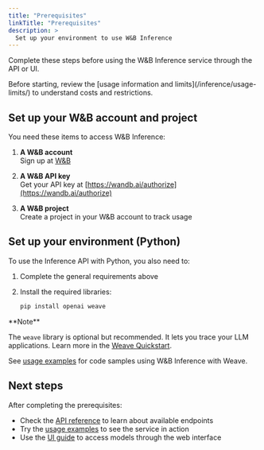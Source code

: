 ```yaml
---
title: "Prerequisites"
linkTitle: "Prerequisites"
description: >
  Set up your environment to use W&B Inference
---
```


Complete these steps before using the W&B Inference service through the API or UI.

<Tip>
Before starting, review the [usage information and limits](/inference/usage-limits/) to understand costs and restrictions.
</Tip>

## Set up your W&B account and project

You need these items to access W&B Inference:

1. **A W&B account**  
   Sign up at [W&B](https://app.wandb.ai/login?signup=true)

2. **A W&B API key**  
   Get your API key at [https://wandb.ai/authorize](https://wandb.ai/authorize)

3. **A W&B project**  
   Create a project in your W&B account to track usage

## Set up your environment (Python)

To use the Inference API with Python, you also need to:

1. Complete the general requirements above

2. Install the required libraries:

   ```bash
   pip install openai weave
   ```

<Note>
**Note**

The `weave` library is optional but recommended. It lets you trace your LLM applications. Learn more in the [Weave Quickstart](/models/quickstart/).

See [usage examples](/inference/examples/) for code samples using W&B Inference with Weave.
</Note>

## Next steps

After completing the prerequisites:

- Check the [API reference](/inference/api-reference/) to learn about available endpoints
- Try the [usage examples](/inference/examples/) to see the service in action
- Use the [UI guide](/inference/ui-guide/) to access models through the web interface 